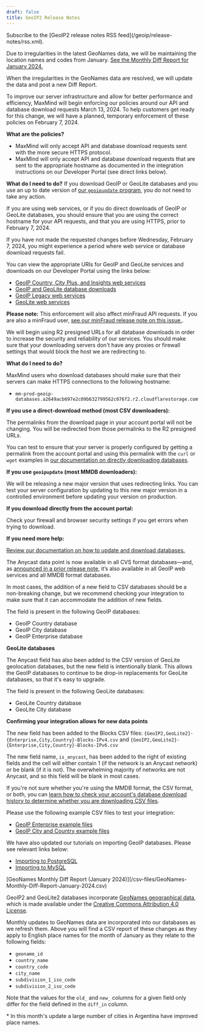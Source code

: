 ```yaml
---
draft: false
title: GeoIP2 Release Notes
---
```


<Alert type="info">
Subscribe to the [GeoIP2 release notes RSS feed](/geoip/release-notes/rss.xml).
</Alert>

<ReleaseNote date="2024-02-13" title="No GeoNames Monthly Diff Report for February 2024">

Due to irregularities in the latest GeoNames data, we will be maintaining the
location names and codes from January.
[See the Monthly Diff Report for January 2024.](https://dev.maxmind.com/geoip/release-notes/2024#geonames-monthly-diff-report-january-2024)

When the irregularities in the GeoNames data are resolved, we will update the
data and post a new Diff Report.

</ReleaseNote>

<ReleaseNote date="2024-01-25" title="API policies - temporary enforcement on February 7, 2024">

To improve our server infrastructure and allow for better performance and
efficiency, MaxMind will begin enforcing our policies around our API and
database download requests March 13, 2024. To help customers get ready for this
change, we will have a planned, temporary enforcement of these policies on
February 7, 2024.

**What are the policies?**

- MaxMind will only accept API and database download requests sent with the more
  secure HTTPS protocol.
- MaxMind will only accept API and database download requests that are sent to
  the appropriate hostname as documented in the integration instructions on our
  Developer Portal (see direct links below).

**What do I need to do?** If you download GeoIP or GeoLite databases and you use
an up to date version of
[our `geoipupdate` program](/geoip/updating-databases#using-geoip-update), you
do not need to take any action.

If you are using web services, or if you do direct downloads of GeoIP or GeoLite
databases, you should ensure that you are using the correct hostname for your
API requests, and that you are using HTTPS, prior to February 7, 2024.

If you have not made the requested changes before Wednesday, February 7, 2024,
you might experience a period where web service or database download requests
fail.

You can view the appropriate URIs for GeoIP and GeoLite services and downloads
on our Developer Portal using the links below:

- [GeoIP Country, City Plus, and Insights web services](/geoip/docs/web-services/requests#geoip2-endpoints)
- [GeoIP and GeoLite database downloads](/geoip/updating-databases/#directly-downloading-databases)
- [GeoIP Legacy web services](/geoip/docs/web-services/legacy#per-service-uris)
- [GeoLite web services](/geoip/docs/web-services/requests#geolite2-endpoints)

**Please note:** This enforcement will also affect minFraud API requests. If you
are also a minFraud user,
[see our minFraud release note on this issue.](/minfraud/release-notes/2024#api-policies---temporary-enforcement-on-february-7-2024).

</ReleaseNote>

<ReleaseNote date="2024-01-17" title="Presigned URLs for database downloads">

We will begin using R2 presigned URLs for all database downloads in order to
increase the security and reliability of our services. You should make sure that
your downloading servers don't have any proxies or firewall settings that would
block the host we are redirecting to.

**What do I need to do?**

MaxMind users who download databases should make sure that their servers can
make HTTPS connections to the following hostname:

- `mm-prod-geoip-databases.a2649acb697e2c09b632799562c076f2.r2.cloudflarestorage.com`

**If you use a direct-download method (most CSV downloaders):**

The permalinks from the download page in your account portal will not be
changing. You will be redirected from those permalinks to the R2 presigned URLs.

You can test to ensure that your server is properly configured by getting a
permalink from the account portal and using this permalink with the `curl` or
`wget` examples in
[our documentation on directly downloading databases](/geoip/updating-databases/#directly-downloading-databases).

**If you use `geoipupdate` (most MMDB downloaders):**

We will be releasing a new major version that uses redirecting links. You can
test your server configuration by updating to this new major version in a
controlled environment before updating your version on production.

**If you download directly from the account portal:**

Check your firewall and browser security settings if you get errors when trying
to download.

**If you need more help:**

[Review our documentation on how to update and download databases.](/geoip/updating-databases/)

</ReleaseNote>

<ReleaseNote date="2024-01-17" title="Anycast flag available for CSV format databases">

The Anycast data point is now available in all CVS format databases—and, as
[announced in a prior release note](/geoip/release-notes/2023#anycast-flag-available-for-geoip-web-services-and-databases),
it’s also available in all GeoIP web services and all MMDB format databases.

In most cases, the addition of a new field to CSV databases should be a
non-breaking change, but we recommend checking your integration to make sure
that it can accommodate the addition of new fields.

The field is present in the following GeoIP databases:

- GeoIP Country database
- GeoIP City database
- GeoIP Enterprise database

**GeoLite databases**

The Anycast field has also been added to the CSV version of GeoLite geolocation
databases, but the new field is intentionally blank. This allows the GeoIP
databases to continue to be drop-in replacements for GeoLite databases, so that
it's easy to upgrade.

The field is present in the following GeoLite databases:

- GeoLite Country database
- GeoLite City database

**Confirming your integration allows for new data points**

The new field has been added to the Blocks CSV files:
`{GeoIP2,GeoLite2}-{Enterprise,City,Country}-Blocks-IPv4.csv` and
`{GeoIP2,GeoLite2}-{Enterprise,City,Country}-Blocks-IPv6.csv`

The new field name, `is_anycast`, has been added to the right of existing fields
and the cell will either contain 1 (if the network is an Anycast network) or be
blank (if it is not). The overwhelming majority of networks are not Anycast, and
so this field will be blank in most cases.

If you're not sure whether you're using the MMDB format, the CSV format, or
both, you can
[learn how to check your account's database download history to determine whether you are downloading CSV files](https://support.maxmind.com/hc/en-us/articles/4407114914843).

Please use the following example CSV files to test your integration:

- [GeoIP Enterprise example files](/geoip/docs/databases/enterprise/#csv-example-files)
- [GeoIP City and Country example files](/geoip/docs/databases/city-and-country/#csv-example-files)

We have also updated our tutorials on importing GeoIP databases. Please see
relevant links below:

- [Importing to PostgreSQL](/geoip/importing-databases/postgresql)
- [Importing to MySQL](/geoip/importing-databases/mysql)

</ReleaseNote>

<ReleaseNote date="2024-01-08" title="GeoNames Monthly Diff Report January 2024">
[GeoNames Monthly Diff Report (January 2024)](/csv-files/GeoNames-Monthly-Diff-Report-January-2024.csv)

GeoIP2 and GeoLite2 databases incorporate
[GeoNames geographical data](https://www.geonames.org/), which is made available
under the
[Creative Commons Attribution 4.0 License](https://creativecommons.org/licenses/by/4.0/).

Monthly updates to GeoNames data are incorporated into our databases as we
refresh them. Above you will find a CSV report of these changes as they apply to
English place names for the month of January as they relate to the following
fields:

- `geoname_id`
- `country_name`
- `country_code`
- `city_name`
- `subdivision_1_iso_code`
- `subdivision_2_iso_code`

Note that the values for the `old_` and `new_` columns for a given field only
differ for the field defined in the `diff_in` column.

\* In this month's update a large number of cities in Argentina have improved
place names.

</ReleaseNote>
